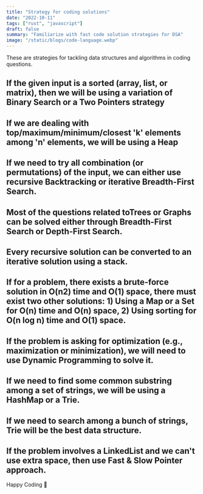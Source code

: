 ```yaml
---
title: "Strategy for coding solutions"
date: "2022-10-11"
tags: ["rust", "javascript"]
draft: false
summary: "Familiarize with fast code solution strategies for DSA"
image: "/static/blogs/code-language.webp"
---
```


These are strategies for tackling data structures and algorithms in coding questions.

## If the given input is a sorted (array, list, or matrix), then we will be using a variation of Binary Search or a Two Pointers strategy

## If we are dealing with top/maximum/minimum/closest 'k' elements among 'n' elements, we will be using a Heap

## If we need to try all combination (or permutations) of the input, we can either use recursive Backtracking or iterative Breadth-First Search.

## Most of the questions related toTrees or Graphs can be solved either through Breadth-First Search or Depth-First Search.

## Every recursive solution can be converted to an iterative solution using a stack.

## If for a problem, there exists a brute-force solution in O(n2) time and O(1) space, there must exist two other solutions: 1) Using a Map or a Set for O(n) time and O(n) space, 2) Using sorting for O(n log n) time and O(1) space.

## If the problem is asking for optimization (e.g., maximization or minimization), we will need to use Dynamic Programming to solve it.

## If we need to find some common substring among a set of strings, we will be using a HashMap or a Trie.

## If we need to search among a bunch of strings, Trie will be the best data structure.

## If the problem involves a LinkedList and we can't use extra space, then use Fast & Slow Pointer approach.

Happy Coding 🎉
